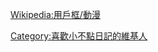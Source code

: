 {{Userbox-2
|id1=<span lang="zh" style="font-family: MS PGothic,宋体; ">{{lang|ja|ちび</br>さん}}</span>
|id1-c= #FAEBD7
|id1-fc= #8B0000 
|id2=<span lang="zh" style="font-family: MS PGothic,宋体; ">{{lang|ja|デイト}}</span>
|id2-c=#FAEBD7
|id2-fc=#8B0000 
|id1-s = 12
|id2-s = 12
|info= 這個用戶喜歡<br>'''[[小不點日記|<font color= #8B0000>小不點日記</font>]]'''。
|info-c= white
|info-s= 10
|info-fc= #8B0000 
|border-c= #FAEBD7
}}<includeonly>[[Category:喜歡小不點日記的維基人]]</includeonly><noinclude>{{Clear}}[[Wikipedia:用戶框/動漫]]</noinclude>